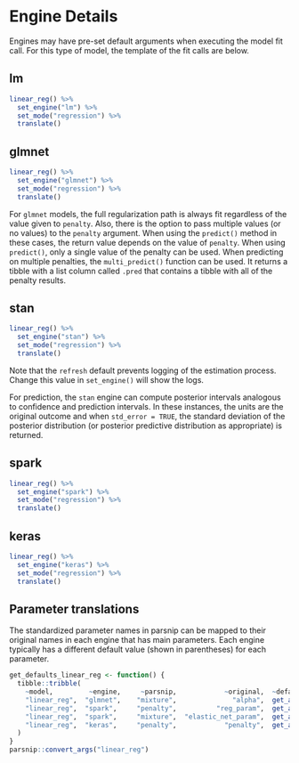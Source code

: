 # Engine Details

Engines may have pre-set default arguments when executing the model fit call. For this type of model, the template of the fit calls are below.

## lm

```r
linear_reg() %>% 
  set_engine("lm") %>% 
  set_mode("regression") %>% 
  translate()
```

## glmnet

```r
linear_reg() %>% 
  set_engine("glmnet") %>% 
  set_mode("regression") %>% 
  translate()
```

For `glmnet` models, the full regularization path is always fit regardless of the
value given to `penalty`. Also, there is the option to pass  multiple values (or
no values) to the `penalty` argument. When using the  `predict()` method in these
cases, the return value depends on  the value of `penalty`. When using
`predict()`, only a single  value of the penalty can be used. When predicting on
multiple  penalties, the `multi_predict()` function can be used. It  returns a
tibble with a list column called `.pred` that contains  a tibble with all of the
penalty results.

## stan

```r
linear_reg() %>% 
  set_engine("stan") %>% 
  set_mode("regression") %>% 
  translate()
```

Note that the `refresh` default prevents logging of the estimation process.
Change this value in `set_engine()` will show the logs.

For prediction, the `stan` engine can compute posterior  intervals analogous to
confidence and prediction intervals. In  these instances, the units are the
original outcome and when  `std_error = TRUE`, the standard deviation of the
posterior  distribution (or posterior predictive distribution as  appropriate) is
returned.

## spark

```r
linear_reg() %>% 
  set_engine("spark") %>% 
  set_mode("regression") %>% 
  translate()
```

## keras

```r
linear_reg() %>% 
  set_engine("keras") %>% 
  set_mode("regression") %>% 
  translate()
```


## Parameter translations

The standardized parameter names in parsnip can be mapped to their original 
names in each engine that has main parameters. Each engine typically has a 
different default value (shown in parentheses) for each parameter.

```r
get_defaults_linear_reg <- function() {
  tibble::tribble(
    ~model,         ~engine,     ~parsnip,            ~original,  ~default,
    "linear_reg",  "glmnet",    "mixture",              "alpha",  get_arg("glmnet", "glmnet", "alpha"),
    "linear_reg",  "spark",     "penalty",          "reg_param",  get_arg("sparklyr", "ml_linear_regression", "reg_param"),
    "linear_reg",  "spark",     "mixture",  "elastic_net_param",  get_arg("sparklyr", "ml_linear_regression", "elastic_net_param"),
    "linear_reg",  "keras",     "penalty",            "penalty",  get_arg("parsnip", "keras_mlp", "penalty"),
  )
}
parsnip::convert_args("linear_reg")
```

